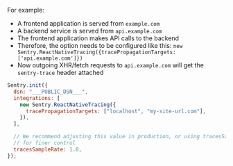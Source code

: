 For example:

- A frontend application is served from `example.com`
- A backend service is served from `api.example.com`
- The frontend application makes API calls to the backend
- Therefore, the option needs to be configured like this: `new Sentry.ReactNativeTracing({tracePropagationTargets: ['api.example.com']})`
- Now outgoing XHR/fetch requests to `api.example.com` will get the `sentry-trace` header attached


```javascript
Sentry.init({
  dsn: "___PUBLIC_DSN___",
  integrations: [
    new Sentry.ReactNativeTracing({
      tracePropagationTargets: ["localhost", "my-site-url.com"],
    }),
  ],

  // We recommend adjusting this value in production, or using tracesSampler
  // for finer control
  tracesSampleRate: 1.0,
});
```
